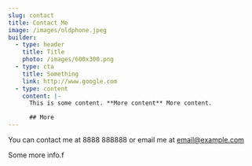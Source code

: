 ```yaml
---
slug: contact
title: Contact Me
image: /images/oldphone.jpeg
builder:
  - type: header
    title: Title
    photo: /images/600x300.png
  - type: cta
    title: Something
    link: http://www.google.com
  - type: content
    content: |-
      This is some content. **More content** More content. 

      ## More
---
```

You can contact me at 8888 888888 or email me at [email@example.com](mailto:email@example.com)

Some more info.f